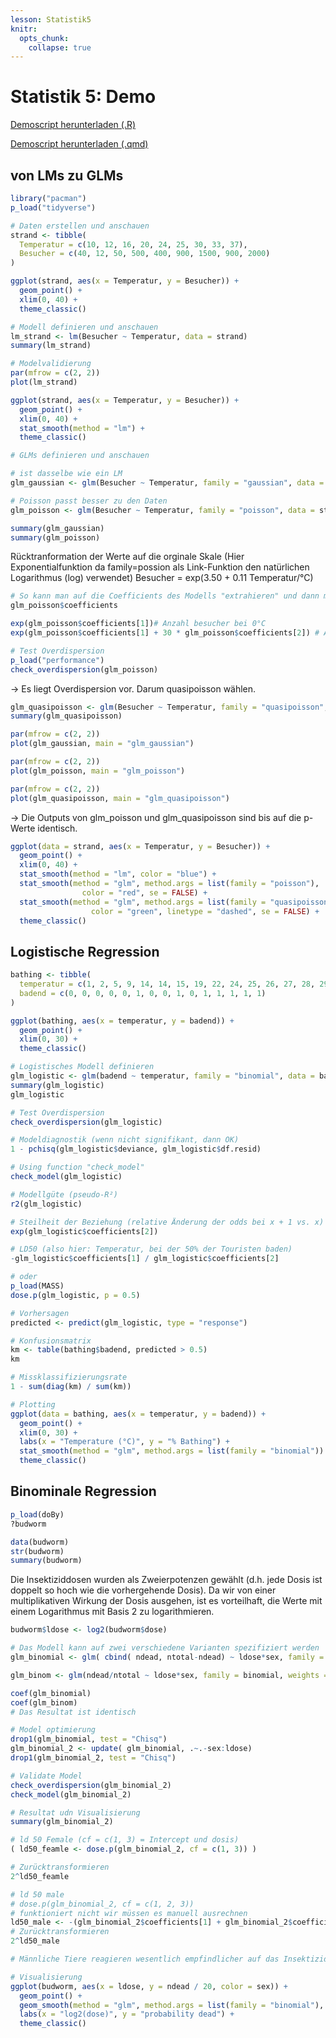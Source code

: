 ```yaml
---
lesson: Statistik5
knitr:
  opts_chunk: 
    collapse: true
---
```



# Statistik 5: Demo

[Demoscript herunterladen (.R)](../purl/Statistik5_Demo.R){.dld}

[Demoscript herunterladen (.qmd)](../purl/Statistik5_Demo.qmd){.dld}

## von LMs zu GLMs

```r
library("pacman")
p_load("tidyverse")

# Daten erstellen und anschauen
strand <- tibble(
  Temperatur = c(10, 12, 16, 20, 24, 25, 30, 33, 37),
  Besucher = c(40, 12, 50, 500, 400, 900, 1500, 900, 2000)
)

ggplot(strand, aes(x = Temperatur, y = Besucher)) +
  geom_point() +
  xlim(0, 40) +
  theme_classic()
```

```r
# Modell definieren und anschauen
lm_strand <- lm(Besucher ~ Temperatur, data = strand)
summary(lm_strand)

# Modelvalidierung
par(mfrow = c(2, 2))
plot(lm_strand)
```

```r
ggplot(strand, aes(x = Temperatur, y = Besucher)) +
  geom_point() +
  xlim(0, 40) +    
  stat_smooth(method = "lm") +
  theme_classic()
```

```r
# GLMs definieren und anschauen

# ist dasselbe wie ein LM
glm_gaussian <- glm(Besucher ~ Temperatur, family = "gaussian", data = strand) 

# Poisson passt besser zu den Daten 
glm_poisson <- glm(Besucher ~ Temperatur, family = "poisson", data = strand) 

summary(glm_gaussian)
summary(glm_poisson)
```

Rücktranformation der Werte auf die orginale Skale (Hier Exponentialfunktion da family=possion als Link-Funktion den natürlichen Logarithmus (log) verwendet) Besucher = exp(3.50 + 0.11 Temperatur/°C)

```r
# So kann man auf die Coefficients des Modells "extrahieren" und dann mit[] auswählen
glm_poisson$coefficients 

exp(glm_poisson$coefficients[1])# Anzahl besucher bei 0°C
exp(glm_poisson$coefficients[1] + 30 * glm_poisson$coefficients[2]) # Anzahl besucher bei 30°C

# Test Overdispersion
p_load("performance")
check_overdispersion(glm_poisson)
```
-> Es liegt Overdispersion vor. Darum quasipoisson wählen.

```r
glm_quasipoisson <- glm(Besucher ~ Temperatur, family = "quasipoisson", data = strand)
summary(glm_quasipoisson)
```

```r
par(mfrow = c(2, 2))
plot(glm_gaussian, main = "glm_gaussian")
```

```r
par(mfrow = c(2, 2))
plot(glm_poisson, main = "glm_poisson")
```

```r
par(mfrow = c(2, 2))
plot(glm_quasipoisson, main = "glm_quasipoisson")
```
-> Die Outputs von glm_poisson und glm_quasipoisson sind bis auf die p-Werte identisch.

```r
ggplot(data = strand, aes(x = Temperatur, y = Besucher)) +
  geom_point() +
  xlim(0, 40) +    
  stat_smooth(method = "lm", color = "blue") +
  stat_smooth(method = "glm", method.args = list(family = "poisson"), 
                color = "red", se = FALSE) +
  stat_smooth(method = "glm", method.args = list(family = "quasipoisson"), 
                  color = "green", linetype = "dashed", se = FALSE) +
  theme_classic()
```

## Logistische Regression

```r
bathing <- tibble(
  temperatur = c(1, 2, 5, 9, 14, 14, 15, 19, 22, 24, 25, 26, 27, 28, 29),
  badend = c(0, 0, 0, 0, 0, 1, 0, 0, 1, 0, 1, 1, 1, 1, 1)
)

ggplot(bathing, aes(x = temperatur, y = badend)) +
  geom_point() +
  xlim(0, 30) +
  theme_classic()

# Logistisches Modell definieren
glm_logistic <- glm(badend ~ temperatur, family = "binomial", data = bathing)
summary(glm_logistic)
glm_logistic

# Test Overdispersion
check_overdispersion(glm_logistic)

# Modeldiagnostik (wenn nicht signifikant, dann OK)
1 - pchisq(glm_logistic$deviance, glm_logistic$df.resid)

# Using function "check_model"
check_model(glm_logistic)

# Modellgüte (pseudo-R²)
r2(glm_logistic)

# Steilheit der Beziehung (relative Änderung der odds bei x + 1 vs. x)
exp(glm_logistic$coefficients[2])

# LD50 (also hier: Temperatur, bei der 50% der Touristen baden)
-glm_logistic$coefficients[1] / glm_logistic$coefficients[2]

# oder
p_load(MASS)
dose.p(glm_logistic, p = 0.5)

# Vorhersagen
predicted <- predict(glm_logistic, type = "response")

# Konfusionsmatrix
km <- table(bathing$badend, predicted > 0.5)
km

# Missklassifizierungsrate
1 - sum(diag(km) / sum(km))

# Plotting
ggplot(data = bathing, aes(x = temperatur, y = badend)) +
  geom_point() +
  xlim(0, 30) +
  labs(x = "Temperature (°C)", y = "% Bathing") +
  stat_smooth(method = "glm", method.args = list(family = "binomial")) +
  theme_classic()
```

## Binominale Regression
```r
p_load(doBy)
?budworm

data(budworm)
str(budworm)
summary(budworm)
```

Die Insektiziddosen wurden als Zweierpotenzen gewählt (d.h. jede Dosis ist doppelt so hoch wie die vorhergehende Dosis). Da wir von einer multiplikativen Wirkung der Dosis ausgehen, ist es vorteilhaft, die Werte mit einem Logarithmus mit Basis 2 zu logarithmieren.

```r
budworm$ldose <- log2(budworm$dose)

# Das Modell kann auf zwei verschiedene Varianten spezifiziert werden 
glm_binomial <- glm( cbind( ndead, ntotal-ndead) ~ ldose*sex, family = binomial, data = budworm)

glm_binom <- glm(ndead/ntotal ~ ldose*sex, family = binomial, weights = ntotal, data = budworm)

coef(glm_binomial)
coef(glm_binom)
# Das Resultat ist identisch

# Model optimierung
drop1(glm_binomial, test = "Chisq")
glm_binomial_2 <- update( glm_binomial, .~.-sex:ldose)
drop1(glm_binomial_2, test = "Chisq")

# Validate Model
check_overdispersion(glm_binomial_2)
check_model(glm_binomial_2)

# Resultat udn Visualisierung
summary(glm_binomial_2)

# ld 50 Female (cf = c(1, 3) = Intercept und dosis)
( ld50_feamle <- dose.p(glm_binomial_2, cf = c(1, 3)) ) 

# Zurücktransformieren
2^ld50_feamle

# ld 50 male
# dose.p(glm_binomial_2, cf = c(1, 2, 3)) 
# funktioniert nicht wir müssen es manuell ausrechnen
ld50_male <- -(glm_binomial_2$coefficients[1] + glm_binomial_2$coefficients[2] ) / glm_binomial_2$coefficients[3]
# Zurücktransformieren
2^ld50_male

# Männliche Tiere reagieren wesentlich empfindlicher auf das Insektizid

# Visualisierung
ggplot(budworm, aes(x = ldose, y = ndead / 20, color = sex)) +
  geom_point() +
  geom_smooth(method = "glm", method.args = list(family = "binomial"), se = FALSE) +
  labs(x = "log2(dose)", y = "probability dead") +
  theme_classic()
```
